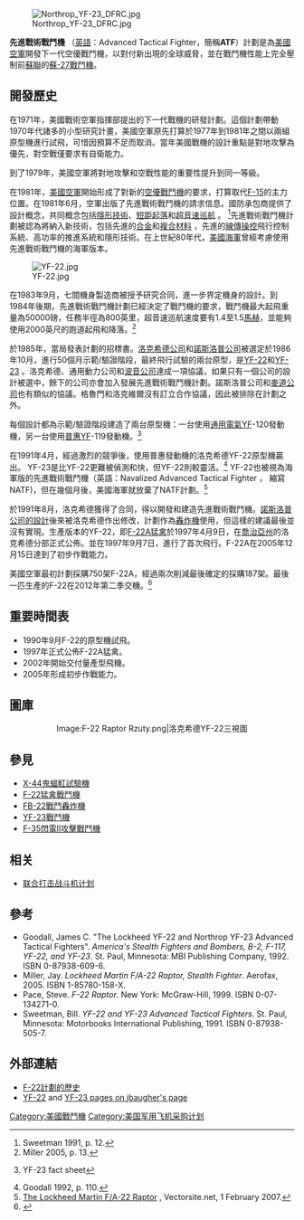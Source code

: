 {{noteTA
|G1=Military
|G2=Aero
|1=zh-cn:苏-; zh-tw:Su-; zh-hk:蘇-;
}}
[[File:Northrop_YF-23_DFRC.jpg|thumb]]

'''先進戰術戰鬥機''' （[[英語|英語]]：Advanced Tactical Fighter，簡稱'''ATF'''）計劃是為[[美國空軍|美國空軍]]開發下一代空優戰鬥機，以對付新出現的全球威脅，並在戰鬥機性能上完全壓制前[[蘇聯|蘇聯]]的[[蘇-27|蘇-27戰鬥機]]。

==開發歷史==
在1971年，美國戰術空軍指揮部提出的下一代戰機的研發計劃。這個計劃帶動1970年代諸多的小型研究計畫，美國空軍原先打算於1977年到1981年之間以兩組原型機進行試飛，可惜因預算不足而取消。當年美國戰機的設計重點是對地攻擊為優先，對空戰僅要求有自衛能力。

到了1979年，美國空軍將對地攻擊和空戰性能的重要性提升到同一等級。

在1981年，[[美國空軍|美國空軍]]開始形成了對新的[[空優戰鬥機|空優戰鬥機]]的要求，打算取代[[F-15鷹式戰鬥機|F-15]]的主力位置。在1981年6月，空軍出版了先進戰術戰鬥機的請求信息。國防承包商提供了設計概念，共同概念包括[[低可偵測性|隱形技術]]、[[短距起落|短距起落]]和[[超音速巡航|超音速巡航]] 。 <ref name=Sweetman_p12>Sweetman 1991, p. 12.</ref>先進戰術戰鬥機計劃被認為將納入新技術，包括先進的[[合金|合金]]和[[複合材料|複合材料]] ，先進的[[飛行控制系統|線傳操控]]飛行控制系統、高功率的推進系統和隱形技術。在上世紀80年代，[[美國海軍|美國海軍]]曾經考慮使用先進戰術戰鬥機的海軍版本。

[[File:YF-22.jpg|thumb]]

在1983年9月，七間機身製造商被授予研究合同，進一步界定機身的設計。到1984年後期，先進戰術戰鬥機計劃已經決定了戰鬥機的要求，戰鬥機最大起飛重量為50000磅，任務半徑為800英里，超音速巡航速度要有1.4至1.5[[馬赫|馬赫]]，並能夠使用2000英尺的跑道起飛和降落。<ref name=Miller_p13>Miller 2005, p. 13.</ref>

於1985年，當局發表計劃的招標書。[[洛克希德公司|洛克希德公司]]和[[諾斯洛普公司|諾斯洛普公司]]被選定於1986年10月，進行50個月示範/驗證階段，最終飛行試驗的兩台原型，是[[F-22猛禽戰鬥機|YF-22]]和[[YF-23戰鬥機|YF-23]] 。洛克希德、通用動力公司和[[波音公司|波音公司]]達成一項協議，如果只有一個公司的設計被選中，餘下的公司亦會加入發展先進戰術戰鬥機計劃。諾斯洛普公司和[[麥道公司|麥道公司]]也有類似的協議。格魯門和洛克維爾沒有訂立合作協議，因此被排除在計劃之外。

每個設計都為示範/驗證階段建造了兩台原型機：一台使用[[通用電氣|通用電氣]]YF-120發動機，另一台使用[[普惠|普惠]]YF-119發動機。<ref>{{cite web |url=http://www.nationalmuseum.af.mil/factsheets/factsheet.asp?id=2383 |title=存档副本 |accessdate=2011-06-24 |deadurl=yes |archiveurl=https://web.archive.org/web/20110716073256/http://www.nationalmuseum.af.mil/factsheets/factsheet.asp?id=2383 |archivedate=2011-07-16 }} YF-23 fact sheet</ref>

在1991年4月，經過激烈的競爭後，使用普惠發動機的洛克希德YF-22原型機贏出。 YF-23是比YF-22更難被偵測和快，但YF-22則較靈活。<ref name=Goodall_p110>Goodall 1992, p. 110.</ref> YF-22也被視為海軍版的先進戰術戰鬥機（英語：Navalized Advanced Tactical Fighter ， 縮寫NATF)，但在幾個月後，美國海軍就放棄了NATF計劃。<ref name=Vector_F-22>[http://www.vectorsite.net/avf22.html The Lockheed Martin F/A-22 Raptor] {{Wayback|url=http://www.vectorsite.net/avf22.html |date=20090106044034 }}, Vectorsite.net, 1 February 2007.</ref>  

於1991年8月，洛克希德獲得了合同，得以開發和建造先進戰術戰鬥機。[[YF-23戰鬥機|諾斯洛普公司的設計]]後來被洛克希德作出修改，計劃作為[[轟炸機|轟炸機]]使用，但這樣的建議最後並沒有實現。生產版本的YF-22，即[[F-22猛禽戰鬥機|F-22A猛禽]]於1997年4月9日，在[[喬治亞州|喬治亞州]]的洛克希德分部正式公佈。並在1997年9月7日，進行了首次飛行。F-22A在2005年12月15日達到了初步作戰能力。

美國空軍最初計劃採購750架F-22A，經過兩次削減最後確定的採購187架。最後一匹生產的F-22在2012年第二季交機。<ref>{{cite web |author=Trimble, Stephen |url=http://www.flightglobal.com/news/articles/pictures-lockheed-rolls-out-last-f-22a-from-marietta-plant-366000/ |title=Lockheed rolls out last F-22A from Marietta plant |work=Flightglobal |date=2011-12-14 |accessdate=2014-01-07 |archive-date=2013-10-31 |archive-url=https://web.archive.org/web/20131031204032/http://www.flightglobal.com/news/articles/pictures-lockheed-rolls-out-last-f-22a-from-marietta-plant-366000/ |dead-url=no }}</ref>

==重要時間表==
*1990年9月F-22的原型機試飛。
*1997年正式公佈F-22A猛禽。
*2002年開始交付量產型飛機。
*2005年形成初步作戰能力。

== 圖庫 ==
<div align="center">
<gallery>
Image:F-22 Raptor Rzuty.png|洛克希德YF-22三視圖 
</gallery>
</div>

== 參見 ==
*[[X-44鬼蝠魟試驗機|X-44鬼蝠魟試驗機]]
*[[F-22猛禽戰鬥機|F-22猛禽戰鬥機]]
*[[FB-22轟炸機|FB-22戰鬥轟炸機]]
*[[YF-23戰鬥機|YF-23戰鬥機]]
*[[F-35閃電II攻擊戰鬥機|F-35閃電II攻擊戰鬥機]]

== 相关 ==
*[[联合打击战斗机计划|联合打击战斗机计划]]

==參考==
<references/>
* Goodall, James C. "The Lockheed YF-22 and Northrop YF-23 Advanced Tactical Fighters". ''America's Stealth Fighters and Bombers, B-2, F-117, YF-22, and YF-23''. St. Paul, Minnesota: MBI Publishing Company, 1992. ISBN 0-87938-609-6.
* Miller, Jay. ''Lockheed Martin F/A-22 Raptor, Stealth Fighter''. Aerofax, 2005. ISBN 1-85780-158-X.
* Pace, Steve. ''F-22 Raptor''. New York: McGraw-Hill, 1999. ISBN 0-07-134271-0.
* Sweetman, Bill. ''YF-22 and YF-23 Advanced Tactical Fighters''. St. Paul, Minnesota: Motorbooks International Publishing, 1991. ISBN 0-87938-505-7.

== 外部連結 ==
* [http://www.globalsecurity.org/military/systems/aircraft/f-22-history.htm F-22計劃的歷史]{{Wayback|url=http://www.globalsecurity.org/military/systems/aircraft/f-22-history.htm |date=20090724182340 }} 
* [https://web.archive.org/web/20090321131203/http://home.att.net/~jbaugher4/f22_1.html YF-22] and [http://home.att.net/~jbaugher4/f23_1.html YF-23 pages on jbaugher's page]{{Wayback|url=http://home.att.net/~jbaugher4/f23_1.html |date=20090224104608 }}


[[Category:美國戰鬥機|Category:美國戰鬥機]]
[[Category:美国军用飞机采购计划|Category:美国军用飞机采购计划]]